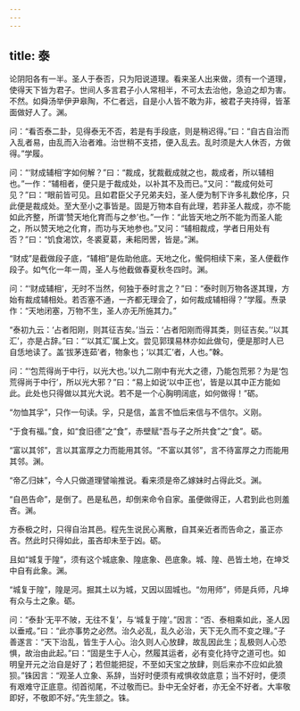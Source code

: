 ```yaml
---
---
---
```

title: 泰
---







论阴阳各有一半。圣人于泰否，只为阳说道理。看来圣人出来做，须有一个道理，使得天下皆为君子。世间人多言君子小人常相半，不可太去治他，急迫之却为害。不然。如舜汤举伊尹皋陶，不仁者远，自是小人皆不敢为非，被君子夹持得，皆革面做好人了。渊。

问：“看否泰二卦，见得泰无不否，若是有手段底，则是稍迟得。”曰：“自古自治而入乱者易，由乱而入治者难。治世稍不支捂，便入乱去。乱时须是大人休否，方做得。”学履。

问：“‘财成辅相’字如何解？”曰：“裁成，犹裁截成就之也，裁成者，所以辅相也。”一作：“辅相者，便只是于裁成处，以补其不及而已。”又问：“裁成何处可见？”曰：“眼前皆可见。且如君臣父子兄弟夫妇，圣人便为制下许多礼数伦序，只此便是裁成处。至大至小之事皆是。固是万物本自有此理，若非圣人裁成，亦不能如此齐整，所谓‘赞天地化育而与之参’也。”一作：“此皆天地之所不能为而圣人能之，所以赞天地之化育，而功与天地参也。”又问：“辅相裁成，学者日用处有否？”曰：“饥食渴饮，冬裘夏葛，耒耜罔罟，皆是。”渊。

“财成”是截做段子底，“辅相”是佐助他底。天地之化，儱侗相续下来，圣人便截作段子。如气化一年一周，圣人与他截做春夏秋冬四时。渊。

问：“‘财成辅相’，无时不当然，何独于泰时言之？”曰：“泰时则万物各遂其理，方始有裁成辅相处。若否塞不通，一齐都无理会了，如何裁成辅相得？”学履。焘录作：“天地闭塞，万物不生，圣人亦无所施其力。”

“泰初九云：‘占者阳刚，则其征吉矣。’当云：‘占者阳刚而得其类，则征吉矣。’‘以其汇’，亦是占辞。”曰：“‘以其汇’属上文。尝见郭璞易林亦如此做句，便是那时人已自恁地读了。盖‘拔茅连茹’者，物象也；‘以其汇’者，人也。”榦。

问：“‘包荒得尚于中行，以光大也。’以九二刚中有光大之德，乃能包荒邪？为是‘包荒得尚于中行’，所以光大邪？”曰：“易上如说‘以中正也’，皆是以其中正方能如此。此处也只得做以其光大说。若不是一个心胸明阔底，如何做得！”砺。

“勿恤其孚”，只作一句读。孚，只是信，盖言不恤后来信与不信尔。义刚。

“于食有福。”食，如“食旧德”之“食”，赤壁赋“吾与子之所共食”之“食”。砺。

“富以其邻”，言以其富厚之力而能用其邻。“不富以其邻”，言不待富厚之力而能用其邻。渊。

“帝乙归妹”，今人只做道理譬喻推说。看来须是帝乙嫁妹时占得此爻。渊。

“自邑告命”，是倒了。邑是私邑，却倒来命令自家。虽便做得正，人君到此也则羞吝。渊。

方泰极之时，只得自治其邑。程先生说民心离散，自其亲近者而告命之，虽正亦吝。然此时只得如此，虽吝却未至于凶。砺。

且如“城复于隍”，须有这个城底象、隍底象、邑底象。城、隍、邑皆土地，在坤爻中自有此象。渊。

“城复于隍”，隍是河。掘其土以为城，又因以固城也。“勿用师”，师是兵师，凡坤有众与土之象。砺。

问：“泰卦‘无平不陂，无往不复’，与‘城复于隍’。”因言：“否、泰相乘如此，圣人因以垂戒。”曰：“此亦事势之必然。治久必乱，乱久必治，天下无久而不变之理。”子善遂言：“天下治乱，皆生于人心。治久则人心放肆，故乱因此生；乱极则人心恐惧，故治由此起。”曰：“固是生于人心，然履其运者，必有变化持守之道可也。如明皇开元之治自是好了；若但能把捉，不至如天宝之放肆，则后来亦不应如此狼狈。”铢因言：“观圣人立象、系辞，当好时便须有戒惧收敛底意；当不好时，便须有艰难守正底意。彻首彻尾，不过敬而已。卦中无全好者，亦无全不好者。大率敬即好，不敬即不好。”先生颔之。铢。
